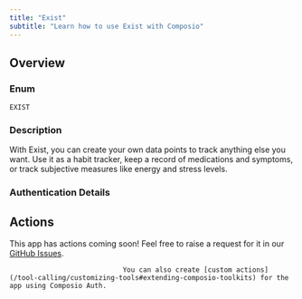 ```yaml
---
title: "Exist"
subtitle: "Learn how to use Exist with Composio"
---
```



## Overview

### Enum
`EXIST`

### Description
With Exist, you can create your own data points to track anything else
    you want. Use it as a habit tracker, keep a record of medications and
    symptoms, or track subjective measures like energy and stress levels.

### Authentication Details

<Accordion title="OAUTH2">
<ParamField path="client_id" type="string" required={true}>
</ParamField>

<ParamField path="client_secret" type="string" required={true}>
</ParamField>

<ParamField path="oauth_redirect_uri" type="string" default="https://backend.composio.dev/api/v1/auth-apps/add">
</ParamField>

<ParamField path="scopes" type="string" default="activity_read,activity_write,productivity_read,productivity_write,mood_read,mood_write,sleep_read,sleep_write,workouts_read,workouts_write,events_read,events_write,finance_read,finance_write,food_read,food_write,health_read,health_write,location_read,location_write,media_read,media_write,social_read,social_write,weather_read,weather_write,custom_read,custom_write,manual_read,manual_write">
</ParamField>

<ParamField path="base_url" type="string" default="https://exist.io">
</ParamField>

</Accordion>


## Actions

This app has actions coming soon! Feel free to raise a request for it in our [GitHub Issues](https://github.com/ComposioHQ/composio/issues).
                                
                                You can also create [custom actions](/tool-calling/customizing-tools#extending-composio-toolkits) for the app using Composio Auth.